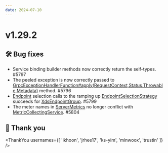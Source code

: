 ```yaml
---
date: 2024-07-10
---
```


# v1.29.2

## 🛠️ Bug fixes

- Service binding builder methods now correctly return the self-types. #5797
- The peeled exception is now correctly passed to
  [GrpcExceptionHandlerFunction#apply(RequestContext,Status,Throwable,Metadata)](type) method. #5796
- [Endpoint](type) selection calls to the ramping up [EndpointSelectionStrategy](type) succeeds
  for [XdsEndpointGroup](type). #5799
- The meter names in [ServerMetrics](type) no longer conflict with [MetricCollectingService](type). #5804

## 🙇 Thank you

<ThankYou usernames={[
  'ikhoon',
  'jrhee17',
  'ks-yim',
  'minwoox',
  'trustin'
]} />